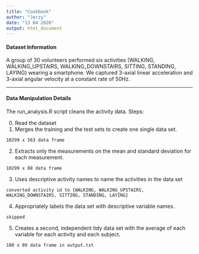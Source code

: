 ```yaml
---
title: "Cookbook"
author: "Jerzy"
date: "13 04 2020"
output: html_document
---
```

#### Dataset Information

A group of 30 volunteers performed six activities (WALKING, WALKING_UPSTAIRS, WALKING_DOWNSTAIRS, SITTING, STANDING, LAYING) wearing a smartphone. We captured 3-axial linear acceleration and 3-axial angular velocity at a constant rate of 50Hz.

*****
#### Data Manipulation Details


The run_analysis.R script cleans the activity data.
Steps:

0. Read the dataset
1. Merges the training and the test sets to create one single data set.

`10299 x 563 data frame`
       
2. Extracts only the measurements on the mean and standard deviation for each measurement.

`10299 x 88 data frame`

3. Uses descriptive activity names to name the activities in the data set

`converted activity id to {WALKING, WALKING_UPSTAIRS, WALKING_DOWNSTAIRS, SITTING, STANDING, LAYING}`

4. Appropriately labels the data set with descriptive variable names.

`skipped`

5. Creates a second, independent tidy data set with the average of each variable for each activity and each subject.

 `180 x 89 data frame in output.txt`